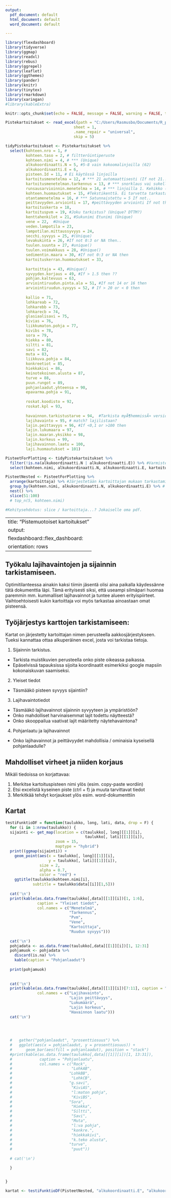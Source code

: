---
output:
  pdf_document: default
  html_document: default
  word_document: default

---

```{r setup, include=FALSE}
library(flexdashboard)
library(tidyverse)
library(ggmap)
library(readxl)
library(rebus)
library(ggrepel)
library(leaflet)
library(ggthemes)
library(pander)
library(knitr)
library(tinytex)
library(rmarkdown)
library(xaringan)
#library(kableExtra)

```

```{r include=FALSE}
knitr::opts_chunk$set(echo = FALSE, message = FALSE, warning = FALSE, tidy = TRUE)
```

```{r, echo = FALSE, warning = FALSE, message = FALSE}
Pistekartoitukset <- read_excel(path = "C:/Users/Rasmusbo/Documents/R_projekti_datalle/VelmuTarkastus/KartoitusData/Pisteet/Pistekartoitukset_2019_Gipson_Ashley.xlsm",
                              sheet = 1, 
                              .name_repair = "universal",
                              skip = 5)

tidyPistekartoitukset <- Pistekartoitukset %>%
  select(kohteen.nro = 1, # 
         kohteen.taso = 2, # filtteröintiperuste
         kohteen.nimi = 4, # *** (Unique)
         alkukoordinaatti.N = 5, #5-8 vain kokoomalinjoilla (62)
         alkukoordinaatti.E = 6,
         pisteen.Id = 11, # Ei käytössä linjoilla
         kartoitusmenetelma = 12, # *** 21 automaattisesti (If not 21...->)
         kartoitusmenetelman.tarkennus = 13, # *** snorklaus vai sukellus (If not 13/28 Then)
         runsausarvioinnin.menetelma = 14, # *** linjoilla 1. Kehikko (If not 5 THen)
         kohteen.huomautukset = 15, #Tekstikenttä. Ei tarvetta tarkastaa? 
         otantamenetelma = 16, # *** Satunnaistettu = 5 If not..
         peittavyyden.arviointi = 17, #peittävyyden arviointi If not then..
         kartoituskerta = 18,
         kartoituspvm = 19, #Joku tarkistus? (Unique? DTTM?)
         kenttahenkilot = 21, #Sukunimi Etunimi (Unique)
         vene = 22,  #Unique
         veden.lampotila = 23,
         lampotilan.mittaussyvyys = 24,
         secchi.syvyys = 25, #(Unique)
         levakukinta = 26, #If not 0:3 or NA then..
         tuulen.suunta = 27, #unique()
         tuulen.voimakkuus = 28, #Unique()
         sedimentin.maara = 30, #If not 0:3 or NA then
         kartoituskerran.huomautukset = 33, 
         
         kartoittaja = 43, #Unique()
         syvyyden.korjaus = 49, #If > 1.5 then ??
         pohjan.kaltevuus = 63, 
         arviointiruudun.pinta.ala = 51, #If not 14 or 16 then
         arviointiruudun.syvyys = 52, # If > 20 or < 0 then 
         
         kallio = 71,
         lohkareab = 72, 
         lohkarebb = 73,
         lohkarecb = 74,
         glasiaalisavi = 75,
         kivias = 76,
         liikkumaton.pohja = 77,
         kivibs = 78,
         sora = 79,
         hiekka = 80,
         siltti = 81,
         savi = 82,
         muta = 83,
         liikkuva.pohja = 84,
         konkreetiot = 85,
         hiekkakivi = 86,
         keinotekoinen.alusta = 87,
         turve = 88,
         puun.rungot = 89,
         pohjanlaadut.yhteensa = 90,
         epavarma.pohja = 91,
         
         roskat.koodisto = 92,
         roskat.kpl = 93,
         
         havainnon.tarkistustarve = 94,  #Tarkista myÃ¶hemmissÃ¤ versioissa "epifyyttinen laji" osuus.. 
         lajihavainto = 95, # match? lajilistaan?
         lajin.peittavyys = 96, #If <0,1 or >100 then
         lajin.lukumaara = 97,
         lajin.maaran.yksikko = 98,
         lajin.korkeus = 99,
         lajihavainnon.laatu = 100,
         laji.huomautukset = 101)

PisteetForPlotting <- tidyPistekartoitukset %>%
  filter(!is.na(alkukoordinaatti.N | alkukoordinaatti.E)) %>% #Varmistetaan että kaikilta ruuduilta löytyy koordinaatit, muuten ERROR
  select(kohteen.nimi, alkukoordinaatti.N, alkukoordinaatti.E, kartoitusmenetelma,  kartoitusmenetelman.tarkennus, kartoituspvm, vene, kartoittaja, arviointiruudun.syvyys, lajihavainto, lajin.peittavyys, lajin.lukumaara, lajin.korkeus, lajihavainnon.laatu, kallio, lohkareab, lohkarebb, lohkarecb, glasiaalisavi, kivias, liikkumaton.pohja, kivibs, sora, hiekka, siltti, savi, muta, liikkuva.pohja, konkreetiot, hiekkakivi, keinotekoinen.alusta, turve, puun.rungot, pohjanlaadut.yhteensa) #pohjia 19

PisteetNested <- PisteetForPlotting %>%
  arrange(kartoittaja) %>% #Järjestetään kartoittajan mukaan tarkastamisen helpottamiseksi.
  group_by(kohteen.nimi, alkukoordinaatti.N, alkukoordinaatti.E) %>% # 
  nest() %>%
  slice(51:100)
  # top_n(5, kohteen.nimi) 

#Kehitysehdotus: slice / kartoittaja...? Jokaiselle oma pdf.

```
---
title: "Pistemuotoiset kartoitukset"
output: 
  flexdashboard::flex_dashboard:
    orientation: rows
---

## Työkalu lajihavaintojen ja sijainnin tarkistamiseen.       

Optimitilanteessa ainakin kaksi tiimin jäsentä olisi aina paikalla käydessänne tätä dokumenttia läpi. 
Tämä erityisesti siksi, että useampi silmäpari huomaa paremmin mm. kummalliset lajihavainnot ja tuntee alueen erityispiirteet. Vaihtoehtoisesti kukin kartoittaja voi myös tarkastaa ainoastaan omat pisteensä.

## Työjärjestys karttojen tarkistamiseen:

Kartat on järjestetty kartoittajan nimen perusteella aakkosjärjestykseen.
Tueksi kannattaa ottaa alkuperäinen excel, josta voi tarkistaa tietoja.

1. Sijainnin tarkistus. 
- Tarkista muistikuvien perusteella onko piste oikeassa paikassa.
- Epäselvissä tapauksissa sijoita koordinaatit esimerkiksi google mapsiin kokonaiskuvan saamiseksi.

2. Yleiset tiedot
- Täsmääkö pisteen syvyys sijaintiin?

3. Lajihavaintotiedot
- Täsmääkö lajihavainnot sijainnin syvyyteen ja ympäristöön?
- Onko mahdolliset harvinaisemmat lajit todettu näytteestä?
- Onko skooppailua vaativat lajit määritetty näytehavaintona?

4. Pohjanlaatu ja lajihavainnot
- Onko lajihavainnot ja peittävyydet mahdollisia / ominaisia kyseisellä pohjanlaadulle?


## Mahdolliset virheet ja niiden korjaus

Mikäli tiedoissa on korjattavaa: 

1. Merkitse kartoituspisteen nimi ylös (esim. copy-paste wordiin)
2. Etsi excelistä kyseinen piste (ctrl + f) ja muuta tarvittavat tiedot
3. Merkitkää tehdyt korjaukset ylös esim. word-dokumenttiin
  
## Kartat

```{r, include=TRUE, results='asis'}

testiFunktioDF = function(taulukko, long, lati, data, drop = F) {
  for (i in 1:nrow(taulukko)) { 
  sijainti <- get_map(location = c(taulukko[, long][[1]][i], 
                                   taulukko[, lati][[1]][i]),
                      zoom = 15, 
                      maptype = "hybrid")
  print((ggmap(sijainti)) +
    geom_point(aes(x = taulukko[, long][[1]][i], 
                   y = taulukko[, lati][[1]][i]), 
               size = 2, 
               alpha = 0.7, 
               color = "red") +
    ggtitle(taulukko$kohteen.nimi[i],
            subtitle = taulukko$data[[i]][1,5]))
  
  cat('\n')
  print(kable(as.data.frame(taulukko[,data][[1]][i])[1, 1:6], 
              caption = "Yleiset tiedot",
              col.names = c("Menetelmä", 
                            "Tarkennus", 
                            "Pvm", 
                            "Vene", 
                            "Kartoittaja", 
                            "Ruudun syvyys")))
  
  cat('\n')
  pohjadata <- as.data.frame(taulukko[,data][[1]][i])[1, 12:31]
  pohjamuok <- pohjadata %>%
    discard(is.na) %>%
    kable(caption = "Pohjanlaadut")
 
  print(pohjamuok)
  
  
  cat('\n')
  print(kable(as.data.frame(taulukko[,data][[1]][i])[7:11], caption = "Lajitiedot",
              col.names = c("Lajihavainto", 
                            "Lajin peittävyys", 
                            "Lukumäärä", 
                            "Lajin korkeus", 
                            "Havainnon laatu")))
  cat('\n')
  

  
  
  #   gather("pohjanlaadut", "prosenttiosuus") %>%
  #   ggplot(aes(x = pohjanlaadut, y = prosenttiosuus)) +
  #      geom_bar(aes(fill = pohjanlaadut), position = "stack")
  #print(kable(as.data.frame(taulukko[,data][[1]][i])[1, 13:31]), 
  #            caption = "Pohjanlaatu",
  #            col.names = c("Rock", 
  #                          "LohkAB", 
  #                         "LohkBB", 
  #                          "LohkCB", 
  #                         "g.savi", 
  #                          "KiviAS", 
  #                          "l:maton pohja", 
  #                          "KiviBS", 
  #                         "Sora", 
  #                          "Hiekka", 
  #                          "Siltti", 
  #                          "Savi", 
  #                          "Muta", 
  #                          "l:va pohja", 
  #                          "konkre.", 
  #                          "hiekkakivi", 
  #                          "k.teko alusta", 
  #                         "turve", 
  #                          "puut"))
  
  # cat('\n')

  }


}

kartat <- testiFunktioDF(PisteetNested, "alkukoordinaatti.E", "alkukoordinaatti.N", "data")
```